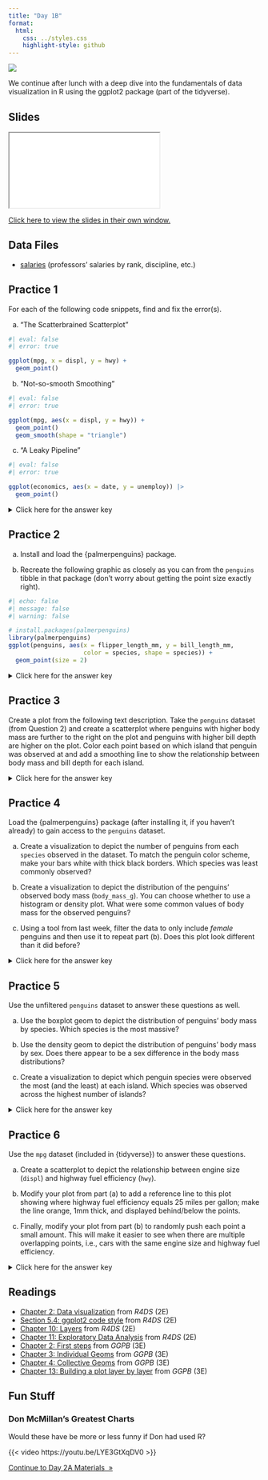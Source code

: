```yaml
---
title: "Day 1B"
format:
  html:
    css: ../styles.css
    highlight-style: github
---
```


![](../img/charts_2780E3.svg){.hero}


We continue after lunch with a deep dive into the fundamentals of data visualization in R using the ggplot2 package (part of the tidyverse).

## Slides

<iframe class="slide-deck" src="./Slides/1B_Slides.html" title="Day 1B Slideshow">
</iframe>

[Click here to view the slides in their own window.](./Slides/1B_Slides.html)

## Data Files

- <a href="salaries.csv" download="salaries.csv">salaries</a>
(professors' salaries by rank, discipline, etc.)

## Practice 1

For each of the following code snippets, find and fix the error(s).

a) "The Scatterbrained Scatterplot"

```r
#| eval: false
#| error: true

ggplot(mpg, x = displ, y = hwy) + 
  geom_point()
```

b) "Not-so-smooth Smoothing"

```r
#| eval: false
#| error: true

ggplot(mpg, aes(x = displ, y = hwy)) + 
  geom_point()
  geom_smooth(shape = "triangle")
```

c) "A Leaky Pipeline"

```r
#| eval: false
#| error: true

ggplot(economics, aes(x = date, y = unemploy)) |> 
  geom_point()
```

<p><details>
<summary>Click here for the answer key</summary>
<blockquote>

**Part (a)**

The code forgot to put the mappings inside `aes()`.

```r
#| message: false

library(tidyverse)
ggplot(mpg, aes(x = displ, y = hwy)) +
  geom_point() 
```

**Part (b)**

The code tried to set the shape aesthetic for the wrong geom (smooths don't have shapes).

```r
#| message: false

ggplot(mpg, aes(x = displ, y = hwy)) + 
  geom_point(shape = "triangle") +
  geom_smooth()
```

**Part (c)**

The code used pipes instead of plus signs to connect ggplot2 commands.

```r
ggplot(economics, aes(x = date, y = unemploy)) +
  geom_point()
```

</blockquote></details></p>

## Practice 2

a) Install and load the \{palmerpenguins\} package.

b) Recreate the following graphic as closely as you can from the `penguins` tibble in that package (don't worry about getting the point size exactly right).

```r
#| echo: false
#| message: false
#| warning: false

# install.packages(palmerpenguins)
library(palmerpenguins)
ggplot(penguins, aes(x = flipper_length_mm, y = bill_length_mm,
                     color = species, shape = species)) +
  geom_point(size = 2)
```


<p><details>
<summary>Click here for the answer key</summary>
<blockquote>

**Answer (a)**

```r
#| comment: "#>"
#| collapse: true

# Extra pane > Packages tab > Install button > palmerpenguins > Install
# Or, in console: install.packages(palmerpenguins)

library(palmerpenguins)
```

**Answer (b)**

```r
#| comment: "#>"
#| collapse: true
#| warning: false

ggplot(penguins, aes(x = flipper_length_mm, y = bill_length_mm,
                     color = species, shape = species)) +
  geom_point(size = 2)
```

</blockquote>
</details></p>

## Practice 3

Create a plot from the following text description. Take the `penguins` dataset (from Question 2) and create a scatterplot where penguins with higher body mass are further to the right on the plot and penguins with higher bill depth are higher on the plot. Color each point based on which island that penguin was observed at and add a smoothing line to show the relationship between body mass and bill depth for each island.

<p><details>
<summary>Click here for the answer key</summary>
<blockquote>

```r
#| message: false
#| warning: false

ggplot(penguins, aes(x = body_mass_g, y = bill_depth_mm, color = island)) + 
  geom_point() +
  geom_smooth()
```

</blockquote></details></p>

## Practice 4

Load the \{palmerpenguins\} package (after installing it, if you haven't already) to gain access to the `penguins` dataset.

a) Create a visualization to depict the number of penguins from each `species` observed in the dataset. To match the penguin color scheme, make your bars white with thick black borders. Which species was least commonly observed? 

b) Create a visualization to depict the distribution of the penguins' observed body mass (`body_mass_g`). You can choose whether to use a histogram or density plot. What were some common values of body mass for the observed penguins?

c) Using a tool from last week, filter the data to only include *female* penguins and then use it to repeat part (b). Does this plot look different than it did before?

<p><details>
<summary>Click here for the answer key</summary>
<blockquote>

**Part (a)**

```r
#| message: false
library(tidyverse)
library(palmerpenguins)
ggplot(penguins, aes(x = species)) + 
  geom_bar(fill = "white", color = "black", linewidth = 2)
```

The chinstrap species was the least commonly observed.

**Part (b)**

```r
ggplot(penguins, aes(x = body_mass_g)) + 
  geom_density(linewidth = 2, fill = "white")
```

Most of the penguins were around 3500 g, but the masses ranged from a bit below 3000 to a bit above 6000.

**Part (c)**

```r
penguinsF <- penguins |> filter(sex == "female")
ggplot(penguinsF, aes(x = body_mass_g)) + 
  geom_density(linewidth = 2, fill = "white")
```

Yes, it has two humps (i.e., common values) now: around 3500 and around 4750. We call this shape a "bimodal" distribution.

</blockquote></details></p>

## Practice 5

Use the unfiltered `penguins` dataset to answer these questions as well.

a) Use the boxplot geom to depict the distribution of penguins' body mass by species. Which species is the most massive?

b) Use the density geom to depict the distribution of penguins' body mass by sex. Does there appear to be a sex difference in the body mass distributions?

c) Create a visualization to depict which penguin species were observed the most (and the least) at each island. Which species was observed across the highest number of islands?

<p><details>
<summary>Click here for the answer key</summary>
<blockquote>

**Part (a)**

```r
ggplot(penguins, aes(x = body_mass_g, y = species)) + geom_boxplot()
```

The Gentoo species have the highest body mass distribution.

**Part (b)**

```r
ggplot(penguins, aes(x = body_mass_g, color = sex)) + 
  geom_density(linewidth = 1)
```

The male distribution seems shifted higher relative to the female distribution, though the two overlap.

**Part (c)**

```r
ggplot(penguins, aes(x = species, y = island)) + 
  geom_jitter(width = 0.25, height = 0.25)
```

The Adelie species was the only one observed at all three islands.

</blockquote></details></p>

## Practice 6

Use the `mpg` dataset (included in \{tidyverse\}) to answer these questions.

a) Create a scatterplot to depict the relationship between engine size (`displ`) and highway fuel efficiency (`hwy`).

b) Modify your plot from part (a) to add a reference line to this plot showing where highway fuel efficiency equals 25 miles per gallon; make the line orange, 1mm thick, and displayed behind/below the points.

c) Finally, modify your plot from part (b) to randomly push each point a small amount. This will make it easier to see when there are multiple overlapping points, i.e., cars with the same engine size and highway fuel efficiency.

<p><details>
<summary>Click here for the answer key</summary>
<blockquote>

**Part (a)**

```r
ggplot(mpg, aes(x = displ, y = hwy)) + geom_point()
```

**Part (b)**

```r
ggplot(mpg, aes(x = displ, y = hwy)) + 
  geom_hline(yintercept = 25, color = "orange", linewidth = 1) +
  geom_point()
```

**Part (c)**

```r
ggplot(mpg, aes(x = displ, y = hwy)) + 
  geom_hline(yintercept = 25, color = "orange", linewidth = 1) +
  geom_jitter()
```

Jittering can be helpful for continuous variables too! Consider this whenever you have overlapping points.

</blockquote></details></p>

## Readings

- [Chapter 2: Data visualization](https://r4ds.hadley.nz/data-visualize.html) from *R4DS* (2E)
- [Section 5.4: ggplot2 code style](https://r4ds.hadley.nz/workflow-style.html#ggplot2) from *R4DS* (2E)
- [Chapter 10: Layers](https://r4ds.hadley.nz/layers.html) from *R4DS* (2E)
- [Chapter 11: Exploratory Data Analysis](https://r4ds.hadley.nz/eda) from *R4DS* (2E)
- [Chapter 2: First steps](https://ggplot2-book.org/getting-started.html) from *GGPB* (3E)
- [Chapter 3: Individual Geoms](https://ggplot2-book.org/individual-geoms.html) from *GGPB* (3E)
- [Chapter 4: Collective Geoms](https://ggplot2-book.org/collective-geoms.html) from *GGPB* (3E)
- [Chapter 13: Building a plot layer by layer](https://ggplot2-book.org/layers.html) from *GGPB* (3E)


## Fun Stuff

### Don McMillan's Greatest Charts

Would these have be more or less funny if Don had used R?

{{< video https://youtu.be/LYE3GtXqDV0 >}}

::: {.text-center}
<a href="../Day2/day2A.html" class="btn btn-primary mt-5" role="button" >Continue to Day 2A Materials&nbsp;&nbsp;&raquo;</a>
:::

